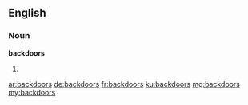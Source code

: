 ==English==

===Noun===
'''backdoors'''

# {{plural of|backdoor}}

[[ar:backdoors]]
[[de:backdoors]]
[[fr:backdoors]]
[[ku:backdoors]]
[[mg:backdoors]]
[[my:backdoors]]